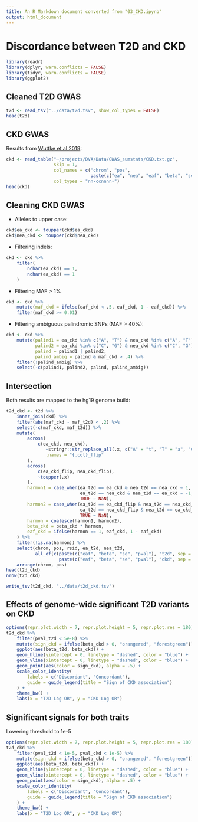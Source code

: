 ```yaml
---
title: An R Markdown document converted from "03_CKD.ipynb"
output: html_document
---
```


# Discordance between T2D and CKD

```r
library(readr)
library(dplyr, warn.conflicts = FALSE)
library(tidyr, warn.conflicts = FALSE)
library(ggplot2)
```

## Cleaned T2D GWAS

```r
t2d <- read_tsv("../data/t2d.tsv", show_col_types = FALSE)
head(t2d)
```

## CKD GWAS

Results from [Wuttke et al 2019](https://doi.org/10.1038/s41588-019-0407-x):

```r
ckd <- read_table("~/projects/DVA/Data/GWAS_sumstats/CKD.txt.gz",
                  skip = 1,
                  col_names = c("chrom", "pos",
                                paste(c("ea", "nea", "eaf", "beta", "se", "pval"), "ckd", sep = "_")),
                  col_types = "nn-ccnnnn-")
head(ckd)
```

## Cleaning CKD GWAS

- Alleles to upper case:

```r
ckd$ea_ckd <- toupper(ckd$ea_ckd)
ckd$nea_ckd <- toupper(ckd$nea_ckd)
```

- Filtering indels:

```r
ckd <- ckd %>%
    filter(
        nchar(ea_ckd) == 1,
        nchar(ea_ckd) == 1
    )
```

- Filtering MAF > 1%

```r
ckd <- ckd %>%
    mutate(maf_ckd = ifelse(eaf_ckd < .5, eaf_ckd, 1 - eaf_ckd)) %>%
    filter(maf_ckd >= 0.01)
```

- Filtering ambiguous palindromic SNPs (MAF > 40%):

```r
ckd <- ckd %>%
    mutate(palind1 = ea_ckd %in% c("A", "T") & nea_ckd %in% c("A", "T"),
           palind2 = ea_ckd %in% c("C", "G") & nea_ckd %in% c("C", "G"),
           palind = palind1 | palind2,
           palind_ambig = palind & maf_ckd > .4) %>%
    filter(!palind_ambig) %>%
    select(-c(palind1, palind2, palind, palind_ambig))
```

## Intersection

Both results are mapped to the hg19 genome build:

```r
t2d_ckd <- t2d %>%
    inner_join(ckd) %>%
    filter(abs(maf_ckd - maf_t2d) < .2) %>%
    select(-c(maf_ckd, maf_t2d)) %>%
    mutate(
        across(
            c(ea_ckd, nea_ckd),
               ~stringr::str_replace_all(.x, c("A" = "t", "T" = "a", "C" = "g", "G" = "c")),
               .names = "{.col}_flip"
        ),
        across(
            c(ea_ckd_flip, nea_ckd_flip),
            ~toupper(.x)
        ),
        harmon1 = case_when(ea_t2d == ea_ckd & nea_t2d == nea_ckd ~ 1,
                            ea_t2d == nea_ckd & nea_t2d == ea_ckd ~ -1,
                            TRUE ~ NaN),
        harmon2 = case_when(ea_t2d == ea_ckd_flip & nea_t2d == nea_ckd_flip ~ 1,
                            ea_t2d == nea_ckd_flip & nea_t2d == ea_ckd_flip ~ -1,
                            TRUE ~ NaN),
        harmon = coalesce(harmon1, harmon2),
        beta_ckd = beta_ckd * harmon,
        eaf_ckd = ifelse(harmon == 1, eaf_ckd, 1 - eaf_ckd)
    ) %>%
    filter(!is.na(harmon)) %>%
    select(chrom, pos, rsid, ea_t2d, nea_t2d, 
           all_of(c(paste(c("eaf", "beta", "se", "pval"), "t2d", sep = "_"),
                    paste(c("eaf", "beta", "se", "pval"), "ckd", sep = "_")))) %>%
    arrange(chrom, pos)
head(t2d_ckd)
nrow(t2d_ckd)
```

```r
write_tsv(t2d_ckd, "../data/t2d_ckd.tsv")
```

## Effects of genome-wide significant T2D variants on CKD

```r
options(repr.plot.width = 7, repr.plot.height = 5, repr.plot.res = 180)
t2d_ckd %>%
    filter(pval_t2d < 5e-8) %>%
    mutate(sign_ckd = ifelse(beta_ckd > 0, "orangered", "forestgreen")) %>%
    ggplot(aes(beta_t2d, beta_ckd)) +
    geom_hline(yintercept = 0, linetype = "dashed", color = "blue") +
    geom_vline(xintercept = 0, linetype = "dashed", color = "blue") +
    geom_point(aes(color = sign_ckd), alpha = .5) +
    scale_color_identity(
        labels = c("Discordant", "Concordant"),
        guide = guide_legend(title = "Sign of CKD association")
    ) +
    theme_bw() +
    labs(x = "T2D Log OR", y = "CKD Log OR")
```

## Significant signals for both traits

Lowering threshold to 1e-5

```r
options(repr.plot.width = 7, repr.plot.height = 5, repr.plot.res = 180)
t2d_ckd %>%
    filter(pval_t2d < 1e-5, pval_ckd < 1e-5) %>%
    mutate(sign_ckd = ifelse(beta_ckd > 0, "orangered", "forestgreen")) %>%
    ggplot(aes(beta_t2d, beta_ckd)) +
    geom_hline(yintercept = 0, linetype = "dashed", color = "blue") +
    geom_vline(xintercept = 0, linetype = "dashed", color = "blue") +
    geom_point(aes(color = sign_ckd), alpha = .5) +
    scale_color_identity(
        labels = c("Discordant", "Concordant"),
        guide = guide_legend(title = "Sign of CKD association")
    ) +
    theme_bw() +
    labs(x = "T2D Log OR", y = "CKD Log OR")
```

